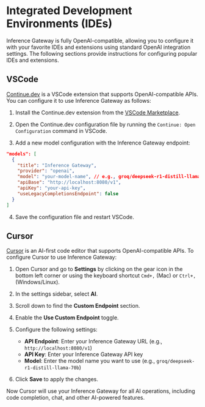 # Integrated Development Environments (IDEs)

Inference Gateway is fully OpenAI-compatible, allowing you to configure it with your favorite IDEs and extensions using standard OpenAI integration settings. The following sections provide instructions for configuring popular IDEs and extensions.

## VSCode

[Continue.dev](https://continue.dev) is a VSCode extension that supports OpenAI-compatible APIs. You can configure it to use Inference Gateway as follows:

1. Install the Continue.dev extension from the [VSCode Marketplace](https://marketplace.visualstudio.com/items?itemName=continue-dev.continuedev).

2. Open the Continue.dev configuration file by running the `Continue: Open Configuration` command in VSCode.

3. Add a new model configuration with the Inference Gateway endpoint:

```json
"models": [
  {
    "title": "Inference Gateway",
    "provider": "openai",
    "model": "your-model-name", // e.g., groq/deepseek-r1-distill-llama-70b
    "apiBase": "http://localhost:8080/v1",
    "apiKey": "your-api-key",
    "useLegacyCompletionsEndpoint": false
  }
]
```

4. Save the configuration file and restart VSCode.

## Cursor

[Cursor](https://cursor.sh/) is an AI-first code editor that supports OpenAI-compatible APIs. To configure Cursor to use Inference Gateway:

1. Open Cursor and go to **Settings** by clicking on the gear icon in the bottom left corner or using the keyboard shortcut `Cmd+,` (Mac) or `Ctrl+,` (Windows/Linux).

2. In the settings sidebar, select **AI**.

3. Scroll down to find the **Custom Endpoint** section.

4. Enable the **Use Custom Endpoint** toggle.

5. Configure the following settings:
   - **API Endpoint**: Enter your Inference Gateway URL (e.g., `http://localhost:8080/v1`)
   - **API Key**: Enter your Inference Gateway API key
   - **Model**: Enter the model name you want to use (e.g., `groq/deepseek-r1-distill-llama-70b`)

6. Click **Save** to apply the changes.

Now Cursor will use your Inference Gateway for all AI operations, including code completion, chat, and other AI-powered features.
